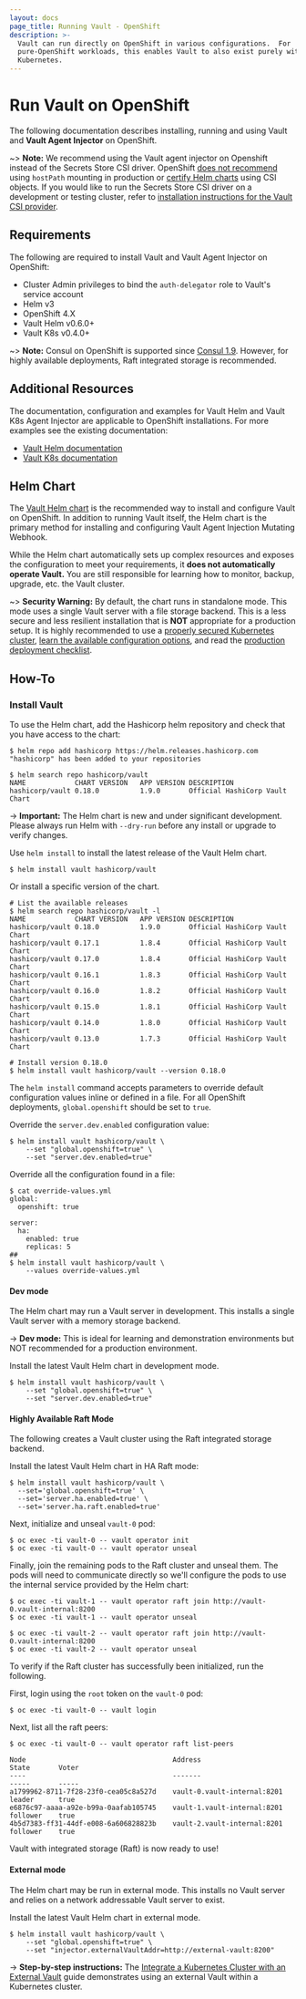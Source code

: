 ```yaml
---
layout: docs
page_title: Running Vault - OpenShift
description: >-
  Vault can run directly on OpenShift in various configurations.  For
  pure-OpenShift workloads, this enables Vault to also exist purely within
  Kubernetes.
---
```


# Run Vault on OpenShift

The following documentation describes installing, running and using
Vault and **Vault Agent Injector** on OpenShift.

~> **Note:** We recommend using the Vault agent injector on Openshift
   instead of the Secrets Store CSI driver. OpenShift
   [does not recommend](https://docs.openshift.com/container-platform/4.9/storage/persistent_storage/persistent-storage-hostpath.html)
   using `hostPath` mounting in production or
   [certify Helm charts](https://github.com/redhat-certification/chart-verifier/blob/main/docs/helm-chart-checks.md#table-2-helm-chart-default-checks)
   using CSI objects. If you would like to run the Secrets Store
   CSI driver on a development or testing cluster, refer to
   [installation instructions for the Vault CSI provider](/docs/platform/k8s/csi/installation).

## Requirements

The following are required to install Vault and Vault Agent Injector
on OpenShift:

- Cluster Admin privileges to bind the `auth-delegator` role to Vault's service account
- Helm v3
- OpenShift 4.X
- Vault Helm v0.6.0+
- Vault K8s v0.4.0+

~> **Note:** Consul on OpenShift is supported since [Consul 1.9](https://www.hashicorp.com/blog/introducing-openshift-support-for-consul-on-kubernetes). However, for highly available
deployments, Raft integrated storage is recommended.

## Additional Resources

The documentation, configuration and examples for Vault Helm and Vault K8s Agent Injector
are applicable to OpenShift installations. For more examples see the existing documentation:

- [Vault Helm documentation](/docs/platform/k8s/helm)
- [Vault K8s documentation](/docs/platform/k8s/injector)

## Helm Chart

The [Vault Helm chart](https://github.com/hashicorp/vault-helm)
is the recommended way to install and configure Vault on OpenShift.
In addition to running Vault itself, the Helm chart is the primary
method for installing and configuring Vault Agent Injection Mutating
Webhook.

While the Helm chart automatically sets up complex resources and exposes the
configuration to meet your requirements, it **does not automatically operate
Vault.** You are still responsible for learning how to monitor, backup, upgrade,
etc. the Vault cluster.

~> **Security Warning:** By default, the chart runs in standalone mode. This
mode uses a single Vault server with a file storage backend. This is a less
secure and less resilient installation that is **NOT** appropriate for a
production setup. It is highly recommended to use a [properly secured Kubernetes
cluster](https://kubernetes.io/docs/tasks/administer-cluster/securing-a-cluster/),
[learn the available configuration
options](/docs/platform/k8s/helm/configuration), and read the [production deployment
checklist](/docs/platform/k8s/helm/run#architecture).

## How-To

### Install Vault

To use the Helm chart, add the Hashicorp helm repository and check that you have
access to the chart:

```shell-session
$ helm repo add hashicorp https://helm.releases.hashicorp.com
"hashicorp" has been added to your repositories

$ helm search repo hashicorp/vault
NAME           	CHART VERSION	APP VERSION	DESCRIPTION
hashicorp/vault	0.18.0       	1.9.0      	Official HashiCorp Vault Chart
```

-> **Important:** The Helm chart is new and under significant development.
Please always run Helm with `--dry-run` before any install or upgrade to verify
changes.

Use `helm install` to install the latest release of the Vault Helm chart.

```shell-session
$ helm install vault hashicorp/vault
```

Or install a specific version of the chart.

```shell-session
# List the available releases
$ helm search repo hashicorp/vault -l
NAME           	CHART VERSION	APP VERSION	DESCRIPTION
hashicorp/vault	0.18.0       	1.9.0      	Official HashiCorp Vault Chart
hashicorp/vault	0.17.1       	1.8.4      	Official HashiCorp Vault Chart
hashicorp/vault	0.17.0       	1.8.4      	Official HashiCorp Vault Chart
hashicorp/vault	0.16.1       	1.8.3      	Official HashiCorp Vault Chart
hashicorp/vault	0.16.0       	1.8.2      	Official HashiCorp Vault Chart
hashicorp/vault	0.15.0       	1.8.1      	Official HashiCorp Vault Chart
hashicorp/vault	0.14.0       	1.8.0      	Official HashiCorp Vault Chart
hashicorp/vault	0.13.0       	1.7.3      	Official HashiCorp Vault Chart

# Install version 0.18.0
$ helm install vault hashicorp/vault --version 0.18.0
```

The `helm install` command accepts parameters to override default configuration
values inline or defined in a file. For all OpenShift deployments, `global.openshift`
should be set to `true`.

Override the `server.dev.enabled` configuration value:

```shell-session
$ helm install vault hashicorp/vault \
    --set "global.openshift=true" \
    --set "server.dev.enabled=true"
```

Override all the configuration found in a file:

```shell-session
$ cat override-values.yml
global:
  openshift: true

server:
  ha:
    enabled: true
    replicas: 5
##
$ helm install vault hashicorp/vault \
    --values override-values.yml
```

#### Dev mode

The Helm chart may run a Vault server in development. This installs a single
Vault server with a memory storage backend.

-> **Dev mode:** This is ideal for learning and demonstration environments but
NOT recommended for a production environment.

Install the latest Vault Helm chart in development mode.

```shell-session
$ helm install vault hashicorp/vault \
    --set "global.openshift=true" \
    --set "server.dev.enabled=true"
```

#### Highly Available Raft Mode

The following creates a Vault cluster using the Raft integrated storage backend.

Install the latest Vault Helm chart in HA Raft mode:

```shell-session
$ helm install vault hashicorp/vault \
  --set='global.openshift=true' \
  --set='server.ha.enabled=true' \
  --set='server.ha.raft.enabled=true'
```

Next, initialize and unseal `vault-0` pod:

```shell-session
$ oc exec -ti vault-0 -- vault operator init
$ oc exec -ti vault-0 -- vault operator unseal
```

Finally, join the remaining pods to the Raft cluster and unseal them. The pods
will need to communicate directly so we'll configure the pods to use the internal
service provided by the Helm chart:

```shell-session
$ oc exec -ti vault-1 -- vault operator raft join http://vault-0.vault-internal:8200
$ oc exec -ti vault-1 -- vault operator unseal

$ oc exec -ti vault-2 -- vault operator raft join http://vault-0.vault-internal:8200
$ oc exec -ti vault-2 -- vault operator unseal
```

To verify if the Raft cluster has successfully been initialized, run the following.

First, login using the `root` token on the `vault-0` pod:

```shell-session
$ oc exec -ti vault-0 -- vault login
```

Next, list all the raft peers:

```shell-session
$ oc exec -ti vault-0 -- vault operator raft list-peers

Node                                    Address                        State       Voter
----                                    -------                        -----       -----
a1799962-8711-7f28-23f0-cea05c8a527d    vault-0.vault-internal:8201    leader      true
e6876c97-aaaa-a92e-b99a-0aafab105745    vault-1.vault-internal:8201    follower    true
4b5d7383-ff31-44df-e008-6a606828823b    vault-2.vault-internal:8201    follower    true
```

Vault with integrated storage (Raft) is now ready to use!

#### External mode

The Helm chart may be run in external mode. This installs no Vault server and
relies on a network addressable Vault server to exist.

Install the latest Vault Helm chart in external mode.

```shell-session
$ helm install vault hashicorp/vault \
    --set "global.openshift=true" \
    --set "injector.externalVaultAddr=http://external-vault:8200"
```

-> **Step-by-step instructions:** The [Integrate a Kubernetes Cluster with an
External Vault](https://learn.hashicorp.com/vault/getting-started-k8s/external-vault)
guide demonstrates using an external Vault within a Kubernetes cluster.
